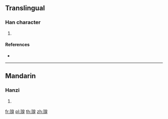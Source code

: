 {{character info/new}}
==Translingual==

===Han character===
{{Han char|rn=96|rad=玉|as=09|sn=13|four=13232|canj=MGJCH|ids=⿰𤣩穿}}

# {{defn|Han|sort=玉09}}

====References====
* {{Han ref|kx=0737.090|dkj=21111|dj=1148.120|hdz=21128.100|uh=744F|ud=29775|bh=DEB8|bd=57016}}

----

==Mandarin==

===Hanzi===
{{cmn-hanzi|pin=[[chuān]] ([[chuan1]])|wg=ch'uan<sup>1</sup>}}

# {{defn|lang=cmn|sort=玉09}}

[[fr:瑏]]
[[pl:瑏]]
[[th:瑏]]
[[zh:瑏]]